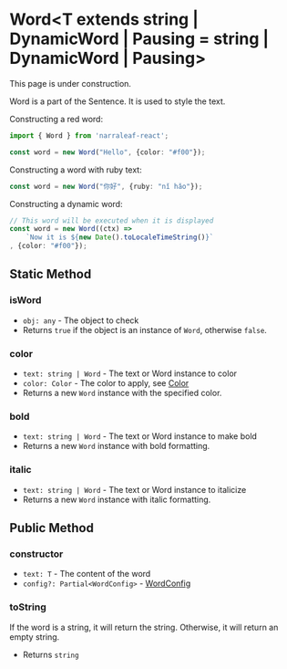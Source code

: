 
# Word\<T extends string | DynamicWord | Pausing = string | DynamicWord | Pausing\>

<Callout type="warning" emoji="⚠️">
    This page is under construction.
</Callout>

Word is a part of the Sentence. It is used to style the text.

Constructing a red word:

```ts
import { Word } from 'narraleaf-react';

const word = new Word("Hello", {color: "#f00"});
```

Constructing a word with ruby text:

```ts
const word = new Word("你好", {ruby: "nǐ hǎo"});
```

Constructing a dynamic word:

```ts
// This word will be executed when it is displayed
const word = new Word((ctx) => 
    `Now it is ${new Date().toLocaleTimeString()}`
, {color: "#f00"});
```

## Static Method

### isWord

<Steps>

- `obj: any` - The object to check
- Returns `true` if the object is an instance of `Word`, otherwise `false`.

</Steps>

### color

<Steps>

- `text: string | Word` - The text or Word instance to color
- `color: Color` - The color to apply, see [Color](../../types/color#Color)
- Returns a new `Word` instance with the specified color.

</Steps>

### bold

<Steps>

- `text: string | Word` - The text or Word instance to make bold
- Returns a new `Word` instance with bold formatting.

</Steps>

### italic

<Steps>

- `text: string | Word` - The text or Word instance to italicize
- Returns a new `Word` instance with italic formatting.

</Steps>

## Public Method

### constructor

<Steps>

- `text: T` - The content of the word
- `config?: Partial<WordConfig>` - [WordConfig](../../types/WordConfig)

</Steps>

### toString

<Steps>

If the word is a string, it will return the string. Otherwise, it will return an empty string.

- Returns `string`

</Steps>
